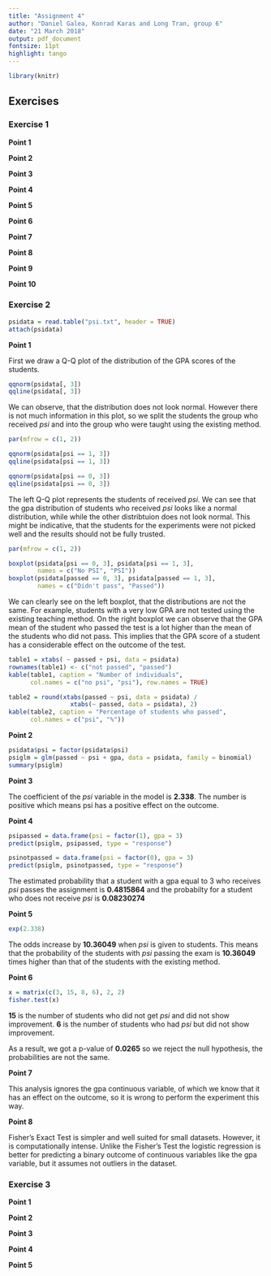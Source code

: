 ```yaml
---
title: "Assignment 4"
author: "Daniel Galea, Konrad Karas and Long Tran, group 6"
date: "21 March 2018"
output: pdf_document
fontsize: 11pt
highlight: tango
---
```


```r
library(knitr)
```

## Exercises


### Exercise 1


**Point 1**


**Point 2**


**Point 3**


**Point 4**


**Point 5**


**Point 6**


**Point 7**


**Point 8**


**Point 9**


**Point 10**


### Exercise 2

```r
psidata = read.table("psi.txt", header = TRUE)
attach(psidata)
```

**Point 1**

First we draw a Q-Q plot of the distribution of the GPA scores of the students.

```r
qqnorm(psidata[, 3])
qqline(psidata[, 3])
```

We can observe, that the distribution does not look normal. However there is not much information in this plot, so we split the students the group who received *psi* and into the group who were taught using the existing method.

```r
par(mfrow = c(1, 2))

qqnorm(psidata[psi == 1, 3])
qqline(psidata[psi == 1, 3])

qqnorm(psidata[psi == 0, 3])
qqline(psidata[psi == 0, 3])
```

The left Q-Q plot represents the students of received *psi*. We can see that the gpa distribution of students who received *psi* looks like a normal distribution, while while the other distribtuion does not look normal. This might be indicative, that the students for the experiments were not picked well and the results should not be fully trusted.

```R
par(mfrow = c(1, 2))

boxplot(psidata[psi == 0, 3], psidata[psi == 1, 3],
        names = c("No PSI", "PSI"))
boxplot(psidata[passed == 0, 3], psidata[passed == 1, 3],
        names = c("Didn't pass", "Passed"))
```

We can clearly see on the left boxplot, that the distributions are not the same. For example, students with a very low GPA are not tested using the existing teaching method. On the right boxplot we can observe that the GPA mean of the student who passed the test is a lot higher than the mean of the students who did not pass. This implies that the GPA score of a student has a considerable effect on the outcome of the test.

```r
table1 = xtabs( ~ passed + psi, data = psidata)
rownames(table1) <- c("not passed", "passed")
kable(table1, caption = "Number of individuals",
      col.names = c("no psi", "psi"), row.names = TRUE)
```

```r
table2 = round(xtabs(passed ~ psi, data = psidata) /
                 xtabs(~ passed, data = psidata), 2)
kable(table2, caption = "Percentage of students who passed",
      col.names = c("psi", "%"))
```

**Point 2**

```r
psidata$psi = factor(psidata$psi)
psiglm = glm(passed ~ psi + gpa, data = psidata, family = binomial)
summary(psiglm)
```

**Point 3**

The coefficient of the *psi* variable in the model is **2.338**. The number is positive which means psi has a positive effect on the outcome.

**Point 4**

```r
psipassed = data.frame(psi = factor(1), gpa = 3)
predict(psiglm, psipassed, type = "response")

psinotpassed = data.frame(psi = factor(0), gpa = 3)
predict(psiglm, psinotpassed, type = "response")
```

The estimated probability that a student with a gpa equal to 3 who receives *psi* passes the assignment is **0.4815864** and the probabilty for a student who does not receive *psi* is **0.08230274**

**Point 5**

```r
exp(2.338)
```

The odds increase by **10.36049** when *psi* is given to students. This means that the probability of the students with *psi* passing the exam is **10.36049** times higher than that of the students with the existing method.

**Point 6**

```r
x = matrix(c(3, 15, 8, 6), 2, 2)
fisher.test(x)
```

**15** is the number of students who did not get *psi* and did not show improvement. **6** is the number of students who had *psi* but did not show improvement.

As a result, we got a p-value of **0.0265** so we reject the null hypothesis, the probabilities are not the same.

**Point 7**

This analysis ignores the gpa continuous variable, of which we know that it has an effect on the outcome, so it is wrong to perform the experiment this way.

**Point 8**

Fisher's Exact Test is simpler and well suited for small datasets. However, it is computationally intense. Unlike the Fisher's Test the logistic regression is better for predicting a binary outcome of continuous variables like the gpa variable, but it assumes not outliers in the dataset.


### Exercise 3


**Point 1**


**Point 2**


**Point 3**


**Point 4**


**Point 5**

